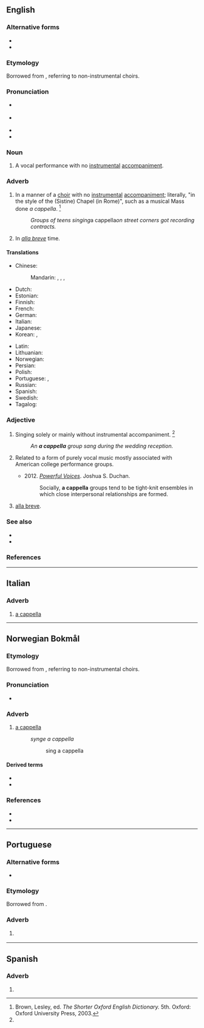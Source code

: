 ==English==
{{wikipedia}}

===Alternative forms===
* {{l|en|a capella}}
* {{l|en|acapella}}

===Etymology===
Borrowed from {{bor|en|it|[[alla]] [[cappella]]||in the manner of the [Sistine] chapel}}, referring to non-instrumental choirs.

===Pronunciation===
* {{a|UK}} {{IPA|en|/ˌæ.kəˈpɛl.ə/|/ˌæ.kæˈpɛl.ə/}}
* {{a|US}} {{IPA|en|/ˌɑ kəˈpɛl.ə/}}
* {{rhymes|en|ɛlə}}
* {{audio|en|En-us-a_cappella.ogg|Audio (US)}}

===Noun===
{{en-noun|a cappellas}}
#{{lb|en|music}} A vocal performance with no [[instrumental]] [[accompaniment]].

===Adverb===
{{en-adv|-}}

# {{lb|en|music}} In a manner of a [[choir]] with no [[instrumental]] [[accompaniment]]; literally, "in the style of the (Sistine) Chapel (in Rome)", such as a musical Mass done ''a cappella''. {{defdate|First attested in the late 19th century.}}<ref name=SOED>Brown, Lesley, ed. ''The Shorter Oxford English Dictionary.'' 5th. Oxford: Oxford University Press, 2003.</ref>
#: ''Groups of teens singing ''a cappella'' on street corners got recording contracts.''
# {{lb|en|obsolete|music}} In ''[[alla breve]]'' time.

====Translations====
{{trans-top|performed by a choir with no instrumental accompaniment}}
* Chinese:
*: Mandarin: {{t|cmn|阿卡貝拉}}, {{t|cmn|阿卡贝拉|tr=ākǎbèilā}}, {{t+|cmn|無伴奏合唱}}, {{t+|cmn|无伴奏合唱|tr=wúbànzòu héchàng}}
* Dutch: {{t+|nl|a capella}}
* Estonian: {{t+|et|a cappella}}
* Finnish: {{t+|fi|a cappella}}
* French: {{t+|fr|a cappella}}
* German: {{t+|de|a cappella}}
* Italian: {{t|it|a cappella}}
* Japanese: {{t|ja|アカペラ|tr=akapera}}
* Korean: {{t|ko|[[반주]] [[없게]]}}, {{t+|ko|아카펠라}}
{{trans-mid}}
* Latin: {{t|la|ad sacellum}}
* Lithuanian: {{t|lt|kapela}}
* Norwegian: {{t+|no|a cappella}}
* Persian: {{t|fa|بی‌ساز|tr=bi-sâz|sc=fa-Arab}}
* Polish: {{t+|pl|a cappella}}
* Portuguese: {{t+|pt|a cappella}}, {{t+|pt|a capela}}
* Russian: {{t+|ru|а капе́лла|tr=a kapɛ́lla}}
* Spanish: {{t|es|a cappella}}
* Swedish: {{t+|sv|a cappella}}
* Tagalog: {{t|tl|sayil}}
{{trans-bottom}}

===Adjective===
{{en-adj|-}}

# {{lb|en|music}} Singing solely or mainly without instrumental accompaniment. {{defdate|First attested in the late 19th century.}}<ref name=SOED/>
#: ''An '''a cappella''' group sang during the wedding reception.''
# {{lb|en|music|US}} Related to a form of purely vocal music mostly associated with American college performance groups.
#* 2012. [https://books.google.com/books?id=kLC0VxIKy8sC&pg=PA2&dq=%22a+cappella%22+united+states+collegiate&hl=en&sa=X&ei=8RCiVcmELYvq-QGWzbuICw&ved=0CDoQ6AEwBQ#v=onepage&q=%22a%20cappella%22%20united%20states%20collegiate&f=false ''Powerful Voices'']. Joshua S. Duchan.
#*: Socially, '''a cappella''' groups tend to be tight-knit ensembles in which close interpersonal relationships are formed.
# {{lb|en|obsolete|music}} [[alla breve]].

===See also===
* {{l|en|cappella}}
* {{l|en|chapel}}

===References===
<references/>

----

==Italian==

===Adverb===
{{it-adv}}

# {{lb|it|music}} [[#English|a cappella]]

----

==Norwegian Bokmål==
{{wikipedia|lang=nb|A capella}}

===Etymology===
Borrowed from {{bor|nb|it|[[alla]] [[cappella]]||in the manner of the [Sistine] chapel}}, referring to non-instrumental choirs.

===Pronunciation===
* {{IPA|nb|/akapelːa/}}

===Adverb===
{{head|nb|adverb|head=a cappella}}

# {{lb|nb|music}} [[#English|a cappella]]
#: ''synge a cappella''
#:: sing a cappella

====Derived terms====
* {{l|nb|acappellakor}}
* {{l|nb|acappellasang}}

===References===
* {{R:The Bokmål Dictionary}}
* {{R:NAOB|a capella}}

----

==Portuguese==

===Alternative forms===
* {{l|pt|a capela}}

===Etymology===
Borrowed from {{bor|pt|it|a cappella}}.

===Adverb===
{{pt-adv|-|head=a cappella}}

# {{lb|pt|music}} {{l|en|a cappella}} {{gloss|performed by a choir with no instrumental accompaniment}}

----

==Spanish==

===Adverb===
{{es-adv|head=a cappella}}

# {{alt sp|es|a capela}}